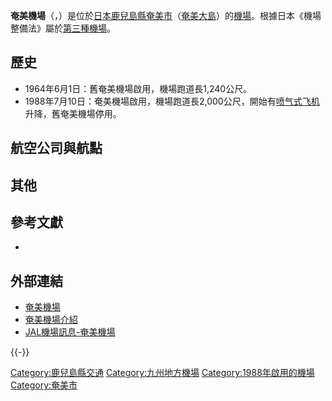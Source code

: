 {{Infobox airport
| name         = 奄美機場<br /><small>Amami Airport</small>
| nativename   = {{lang|ja|奄美空港}}
| photo        = Amami Airport.jpg
| photosize    = 250px
| caption      = 
| IATA         = ASJ
| ICAO         = RJKA
| type         = 民用
| operator     = {{Link-ja|鹿兒島縣廳|鹿児島県庁}}
| city-served  = [[奄美市|奄美市]]
| location     = {{JPN}}[[鹿兒島縣|鹿兒島縣]][[奄美市|奄美市]]
| opened       = {{start date|1964|06|01}}
| closed       = <!-- {{end date|YYYY|MM|DD}} -->
| elevation-m  = 4.2
| metric-elev  = yes
| coordinates  = {{Coord|28|25|51|N|129|42|45|E|type:airport_region:JP|display=inline,title}}
| latd  =  28 | latm  = 25 | lats  = 51 | latNS  = N
| longd = 129 | longm = 42 | longs = 45 | longEW = E
| website                = {{URL|http://www.synapse.ne.jp/~aatb/}}
| pushpin_map            = Japan
| pushpin_mapsize        = 250
| pushpin_map_caption    = 機場在日本的位置
| pushpin_label          = ASJ/RJKA
| pushpin_label_position = left
| r1-number    = 03/21
| r1-length-m  = 2,000
| r1-surface   = 瀝青
| metric-rwy   = yes
| stat-year    = 2014
| stat1-header = 客運量
| stat1-data   = 603,762 人次
| stat2-header = 貨運量
| stat2-data   = 1,167 公噸
| stat3-header = 起降架次
| stat3-data   = 7,514 架次
}}
{{japanese|japanese=奄美空港|kana=あまみ くうこう|romaji=Amami kūkō}}
{{Portal box|日本|航空}}

'''奄美機場'''（{{jpn|j=奄美空港|hg=あまみくうこう|rm=Amami kūkō|f=y}}，{{airport codes|ASJ|RJKA}}）是位於[[日本|日本]][[鹿兒島縣|鹿兒島縣]][[奄美市|奄美市]]（[[奄美大島|奄美大島]]）的[[機場|機場]]。根據日本《機場整備法》屬於[[日本機場列表#第三種機場|第三種機場]]。

== 歷史 ==
*1964年6月1日：舊奄美機場啟用，機場跑道長1,240公尺。
*1988年7月10日：奄美機場啟用，機場跑道長2,000公尺，開始有[[喷气式飞机|喷气式飞机]]升降，舊奄美機場停用。

== 航空公司與航點 ==
{{Airport-dest-list
| {{flagicon|JPN}} [[日本航空|日本航空]]（JL）| [[大阪國際機場|大阪/伊丹]]、[[東京國際機場|東京/羽田]]
| {{flagicon|JPN}} [[日本航空|日本航空]]<br><small>由[[J-Air|J-Air]]營運</small> | [[福岡機場|福岡]]、[[鹿兒島機場|鹿兒島]]
| {{flagicon|JPN}} [[日本航空|日本航空]]<br>由[[日本空中通勤|日本空中通勤]]營運（JC） | [[德之島機場|德之島]]、[[沖永良部機場|沖永良部]]（經德之島）、[[鹿兒島機場|鹿兒島]]、[[喜界機場|喜界]]、[[與論機場|與論]]
| {{flagicon|JPN}} [[日本越洋航空|日本越洋航空]]<br><small>由[[琉球空中通勤|琉球空中通勤]]營運</small> | [[那霸機場|沖繩]]
| {{flagicon|JPN}} [[天馬航空|天馬航空]]（BC）| [[鹿兒島機場|鹿兒島]]
| {{flagicon|JPN}} [[樂桃航空|樂桃航空]]（MM）| [[成田國際機場|東京/成田]]、[[關西國際機場|大阪/關西]]
}}

==其他==
{{wide image|Amami Airport2.jpg|750px|由奄美機場航站大樓展望台眺望飛行跑道}}

== 參考文獻 ==
* {{Cite web |publisher=国土交通省航空局航空ネットワーク企画課 |title=暦年・年度別空港管理状況調書 |date= |url=http://www.mlit.go.jp/common/001101030.pdf |accessdate=2015-10-23 |deadurl=yes |archiveurl=https://web.archive.org/web/20150923142025/http://www.mlit.go.jp/common/001101030.pdf |archivedate=2015-09-23 }}
<div class="references-small">
<references />
</div>

== 外部連結 ==
{{Commonscat|Amami_Airport}}
*[http://www.synapse.ne.jp/~aatb/index.htm  奄美機場]{{Wayback|url=http://www.synapse.ne.jp/~aatb/index.htm |date=20081219194737 }}{{ja}}
*[http://www.pref.kagoshima.jp/ah09/infra/port/kuko/amami.html  奄美機場介紹]{{Wayback|url=http://www.pref.kagoshima.jp/ah09/infra/port/kuko/amami.html |date=20150926071636 }}{{ja}}
*[http://www.jal.co.jp/dom/airport/japan/asj/asj_00.html  JAL機場訊息-奄美機場]{{Wayback|url=http://www.jal.co.jp/dom/airport/japan/asj/asj_00.html |date=20090120132904 }}{{ja}}
{{-}}
{{日本機場}}

{{DEFAULTSORT:Amami Kuukou}}
[[Category:鹿兒島縣交通|Category:鹿兒島縣交通]]
[[Category:九州地方機場|Category:九州地方機場]]
[[Category:1988年啟用的機場|Category:1988年啟用的機場]]
[[Category:奄美市|Category:奄美市]]
